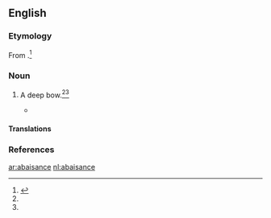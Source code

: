 ==English==

===Etymology===
From {{etyl|fro|en}} {{term|abaissance|lang=en}}.<ref name=SOED>{{reference-book | last =| first = | authorlink =  | coauthors =  | editor =Brown, Lesley  | others =  | title = The Shorter Oxford English Dictionary | origdate =  | origyear = 1933| origmonth =  | url =  | format =  | accessdate =  | accessyear =  | accessmonth =  | edition = 5th | date =  | year =2003| month =  | publisher =Oxford University Press  | location =Oxford, UK | language =  | id =  | doi = | isbn =978-0-19-860575-7 | lccn = | ol = | pages =2| chapter =  | chapterurl =  | quote =}}</ref>

===Noun===
{{en-noun}}

# {{obsolete}} A deep bow.<ref name=SOED/>{{defdate|Attested from the late 17<sup>th</sup> century until the mid 18<sup>th</sup> century.}}<ref name=SOED/>
#* {{quote-book|title=The art of contentment|author=Richard Allestree|year=1675|passage=Haman can find no gust in all the sensualities of the Persian Court, because a poor despicable Jew denies his '''abaisance'''.}}

====Translations====
{{trans-see|obeisance}}

===References===
<references/>

[[ar:abaisance]]
[[nl:abaisance]]
